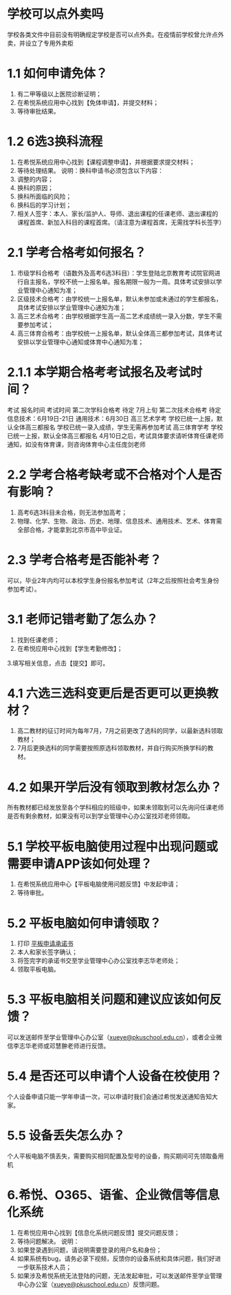 # 学校可以点外卖吗
学校各类文件中目前没有明确规定学校是否可以点外卖。在疫情前学校曾允许点外卖，并设立了专用外卖柜

# 1.1 如何申请免体？
1. 有二甲等级以上医院诊断证明；
2. 在希悦系统应用中心找到【免体申请】，并提交材料；
3. 等待审批结果。

# 1.2 6选3换科流程
1. 在希悦系统应用中心找到【课程调整申请】，并根据要求提交材料；
2. 等待处理结果。
说明：换科申请书必须包含以下内容：
1. 调整的内容；
2. 换科的原因；
3. 换科所面临的风险；
4. 换科后的学习计划；
5. 相关人签字：本人、家长/监护人、导师、退出课程的任课老师、退出课程的课程首席、新加入科目的课程首席。（请注意为课程首席，无需找学科长签字）

# 2.1 学考合格考如何报名？
1. 市级学科合格考（语数外及高考6选3科目）：学生登陆北京教育考试院官网进行自主报名，学校不统一上报名单。报名期限一般为一周。具体考试安排以学业管理中心通知为准；
2. 区级技术合格考：由学校统一上报名单，默认未参加或未通过的学生都报名，具体考试安排以学业管理中心通知为准；
3. 高三艺术合格考：由学校根据学生高一高二艺术成绩统一录入分数，学生不需要参加考试；
4. 高三体育合格考：由学校统一上报名单，默认全体高三都参加考试，具体考试安排以学业管理中心通知或体育中心通知为准；
# 2.1.1 本学期合格考考试报名及考试时间？
考试	报名时间	考试时间
第二次学科合格考	待定	7月上旬
第二次技术合格考	待定	信息技术：6月19日-21日
通用技术：6月30日
高三艺术学考	学校已统一上报，默认全体高三都报名	学校已统一录入成绩，学生无需再参加考试
高三体育学考	学校已统一上报，默认全体高三都报名	4月10日之后，考试具体要求请听体育任课老师通知，如没有体育课，则咨询体育中心主任庞剑老师

# 2.2 学考合格考缺考或不合格对个人是否有影响？
1. 高考6选3科目未合格，则无法参加高考；
2. 物理、化学、生物、政治、历史、地理、信息技术、通用技术、艺术、体育需全部合格，才能拿到北京市高中毕业证。

# 2.3 学考合格考是否能补考？
可以，毕业2年内均可以本校学生身份报名参加考试（2年之后按照社会考生身份参加考试）。


# 3.1 老师记错考勤了怎么办？
1. 找到任课老师；
2. 在希悦应用中心找到【学生考勤修改】；

3.填写相关信息，点击【提交】即可。

# 4.1 六选三选科变更后是否更可以更换教材？
1. 高二教材的征订时间为每年7月，7月之前更改了选科的同学，以最新选科领取教材；
2. 7月后更换选科的同学需要按照原选科领取教材，并自行购买所换学科的教材。

# 4.2 如果开学后没有领取到教材怎么办？
所有教材都已经发放至各个学科相应的班级中，如果未领取到可以先询问任课老师是否有剩余教材，如果没有可以到学业管理中心办公室找邓老师领取。

# 5.1 学校平板电脑使用过程中出现问题或需要申请APP该如何处理？
1. 在希悦系统应用中心【平板电脑使用问题反馈】中发起申请；
2. 等待审批。
# 5.2 平板电脑如何申请领取？
1. 打印 [平板申请承诺书](https://pkuschool.yuque.com/office/yuque/0/2023/pdf/22916111/1678863091715-15f9a9cc-cb80-42c0-a194-d3696b328317.pdf)
2. 本人和家长签字确认；
3. 将签完字的承诺书交至学业管理中心办公室找李志华老师处；
4. 领取平板电脑。
# 5.3 平板电脑相关问题和建议应该如何反馈？
可以发送邮件至学业管理中心办公室（xueye@pkuschool.edu.cn），或者企业微信李志华老师或邓慧翀老师进行反馈。
# 5.4 是否还可以申请个人设备在校使用？
个人设备申请只能一学年申请一次，可以申请时我们会通过希悦发送通知告知大家。
# 5.5 设备丢失怎么办？
个人平板电脑不慎丢失，需要购买相同配置及型号的设备，购买期间可先领取备用机

# 6.希悦、O365、语雀、企业微信等信息化系统
1. 在希悦应用中心找到【信息化系统问题反馈】提交问题反馈；
2. 等待问题解决。
说明：
1. 如果登录遇到问题，请说明需要登录的用户名和身份；
2. 如果系统有bug，请务必录下视频，反馈你的设备系统和具体问题，我们好进一步联系技术人员；
3. 如果涉及希悦系统无法登陆的问题，无法发起审批，可以发送邮件至学业管理中心办公室（xueye@pkuschool.edu.cn）反馈问题。
